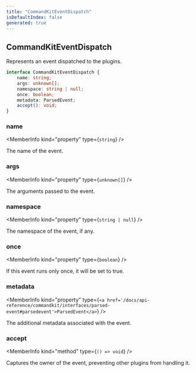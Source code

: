```yaml
---
title: "CommandKitEventDispatch"
isDefaultIndex: false
generated: true
---
```



<!-- This file was generated from the CommandKit source. Do not modify. Instead, re-run the "docgen" script -->


## CommandKitEventDispatch

<GenerationInfo sourceFile="packages/commandkit/src/plugins/types.ts" sourceLine="17" packageName="commandkit" />

Represents an event dispatched to the plugins.

```ts title="Signature"
interface CommandKitEventDispatch {
    name: string;
    args: unknown[];
    namespace: string | null;
    once: boolean;
    metadata: ParsedEvent;
    accept(): void;
}
```

<div className="members-wrapper">

### name

<MemberInfo kind="property" type={`string`}   />

The name of the event.
### args

<MemberInfo kind="property" type={`unknown[]`}   />

The arguments passed to the event.
### namespace

<MemberInfo kind="property" type={`string | null`}   />

The namespace of the event, if any.
### once

<MemberInfo kind="property" type={`boolean`}   />

If this event runs only once, it will be set to true.
### metadata

<MemberInfo kind="property" type={`<a href='/docs/api-reference/commandkit/interfaces/parsed-event#parsedevent'>ParsedEvent</a>`}   />

The additional metadata associated with the event.
### accept

<MemberInfo kind="method" type={`() => void`}   />

Captures the owner of the event, preventing other plugins from handling it.


</div>
